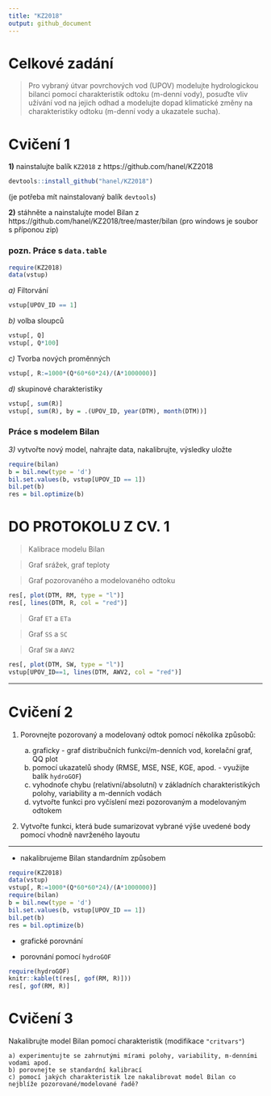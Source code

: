 ```yaml
---
title: "KZ2018"
output: github_document
---
```


# Celkové zadání

> Pro vybraný útvar povrchových vod (UPOV) modelujte hydrologickou bilanci pomocí charakteristik odtoku (m-denní vody), posuďte vliv užívání vod na jejich odhad a modelujte dopad klimatické změny na charakteristiky odtoku (m-denní vody a ukazatele sucha).


# Cvičení 1

**1)** nainstalujte balík `KZ2018` z https://github.com/hanel/KZ2018

```r
devtools::install_github("hanel/KZ2018")
```

(je potřeba mít nainstalovaný balík `devtools`)

**2)** stáhněte a nainstalujte model Bilan z https://github.com/hanel/KZ2018/tree/master/bilan
(pro windows je soubor s příponou zip)


### pozn. Práce s `data.table`

```r
require(KZ2018)
data(vstup)
```


*a)* Filtorvání
```r
vstup[UPOV_ID == 1]
```


*b)* volba sloupců
```r
vstup[, Q]
vstup[, Q*100]
```

*c)* Tvorba nových proměnných
```r
vstup[, R:=1000*(Q*60*60*24)/(A*1000000)]
```

*d)* skupinové charakteristiky
```r
vstup[, sum(R)]
vstup[, sum(R), by = .(UPOV_ID, year(DTM), month(DTM))]
```


### Práce s modelem Bilan


*3)* vytvořte nový model, nahrajte data, nakalibrujte, výsledky uložte 

```r
require(bilan)
b = bil.new(type = 'd')
bil.set.values(b, vstup[UPOV_ID == 1])
bil.pet(b)
res = bil.optimize(b)
```



# DO PROTOKOLU Z CV. 1

> Kalibrace modelu Bilan

> Graf srážek, graf teploty

> Graf pozorovaného a modelovaného odtoku

```r
res[, plot(DTM, RM, type = "l")]
res[, lines(DTM, R, col = "red")]

```


> Graf `ET` a `ETa`

> Graf `SS` a `SC`

> Graf `SW` a `AWV2`

```r
res[, plot(DTM, SW, type = "l")]
vstup[UPOV_ID==1, lines(DTM, AWV2, col = "red")]
```


-----


# Cvičení 2


1. Porovnejte pozorovaný a modelovaný odtok pomocí několika způsobů:

    a) graficky - graf distribučních funkcí/m-denních vod, korelační graf, QQ plot
    b) pomocí ukazatelů shody (RMSE, MSE, NSE, KGE, apod. - využijte balík `hydroGOF`)
    c) vyhodnoťe chybu (relativní/absolutní) v základních charakteristikých polohy, variability a m-denních vodách
    d) vytvořte funkci pro vyčíslení mezi pozorovaným a modelovaným odtokem

2. Vytvořte funkci, která bude sumarizovat vybrané výše uvedené body pomocí vhodně navrženého layoutu


---

- nakalibrujeme Bilan standardním způsobem

```r
require(KZ2018)
data(vstup)
vstup[, R:=1000*(Q*60*60*24)/(A*1000000)]
require(bilan)
b = bil.new(type = 'd')
bil.set.values(b, vstup[UPOV_ID == 1])
bil.pet(b)
res = bil.optimize(b)
```

- grafické porovnání

- porovnání pomocí `hydroGOF`

```r
require(hydroGOF)
knitr::kable(t(res[, gof(RM, R)]))
res[, gof(RM, R)]
```


# Cvičení 3

Nakalibrujte model Bilan pomocí charakteristik (modifikace `"critvars"`)

    a) experimentujte se zahrnutými mírami polohy, variability, m-denními vodami apod.
    b) porovnejte se standardní kalibrací
    c) pomocí jakých charakteristik lze nakalibrovat model Bilan co nejblíže pozorované/modelované řadě?


